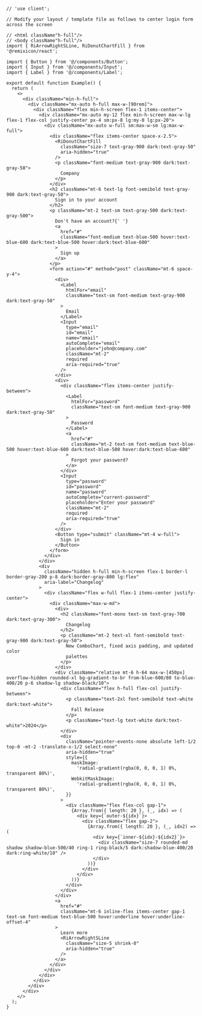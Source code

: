 ````tsx
// 'use client';

// Modify your layout / template file as follows to center login form across the screen

// <html className"h-full"/>
// <body className"h-full"/>
import { RiArrowRightSLine, RiDonutChartFill } from '@remixicon/react';

import { Button } from '@/components/Button';
import { Input } from '@/components/Input';
import { Label } from '@/components/Label';

export default function Example() {
  return (
    <>
      <div className="min-h-full">
        <div className="mx-auto h-full max-w-[90rem]">
          <div className="flex min-h-screen flex-1 items-center">
            <div className="mx-auto my-12 flex min-h-screen max-w-lg flex-1 flex-col justify-center px-4 sm:px-8 lg:my-0 lg:px-20">
              <div className="mx-auto w-full sm:max-w-sm lg:max-w-full">
                <div className="flex items-center space-x-2.5">
                  <RiDonutChartFill
                    className="size-7 text-gray-900 dark:text-gray-50"
                    aria-hidden="true"
                  />
                  <p className="font-medium text-gray-900 dark:text-gray-50">
                    Company
                  </p>
                </div>
                <h2 className="mt-6 text-lg font-semibold text-gray-900 dark:text-gray-50">
                  Sign in to your account
                </h2>
                <p className="mt-2 text-sm text-gray-500 dark:text-gray-500">
                  Don't have an account?{' '}
                  <a
                    href="#"
                    className="font-medium text-blue-500 hover:text-blue-600 dark:text-blue-500 hover:dark:text-blue-600"
                  >
                    Sign up
                  </a>
                </p>
                <form action="#" method="post" className="mt-6 space-y-4">
                  <div>
                    <Label
                      htmlFor="email"
                      className="text-sm font-medium text-gray-900 dark:text-gray-50"
                    >
                      Email
                    </Label>
                    <Input
                      type="email"
                      id="email"
                      name="email"
                      autoComplete="email"
                      placeholder="john@company.com"
                      className="mt-2"
                      required
                      aria-required="true"
                    />
                  </div>
                  <div>
                    <div className="flex items-center justify-between">
                      <Label
                        htmlFor="password"
                        className="text-sm font-medium text-gray-900 dark:text-gray-50"
                      >
                        Password
                      </Label>
                      <a
                        href="#"
                        className="mt-2 text-sm font-medium text-blue-500 hover:text-blue-600 dark:text-blue-500 hover:dark:text-blue-600"
                      >
                        Forgot your password?
                      </a>
                    </div>
                    <Input
                      type="password"
                      id="password"
                      name="password"
                      autoComplete="current-password"
                      placeholder="Enter your password"
                      className="mt-2"
                      required
                      aria-required="true"
                    />
                  </div>
                  <Button type="submit" className="mt-4 w-full">
                    Sign in
                  </Button>
                </form>
              </div>
            </div>
            <div
              className="hidden h-full min-h-screen flex-1 border-l border-gray-200 p-8 dark:border-gray-800 lg:flex"
              aria-label="Changelog"
            >
              <div className="flex w-full flex-1 items-center justify-center">
                <div className="max-w-md">
                  <div>
                    <h2 className="font-mono text-sm text-gray-700 dark:text-gray-300">
                      Changelog
                    </h2>
                    <p className="mt-2 text-xl font-semibold text-gray-900 dark:text-gray-50">
                      New ComboChart, fixed axis padding, and updated color
                      palettes
                    </p>
                  </div>
                  <div className="relative mt-6 h-64 max-w-[450px] overflow-hidden rounded-xl bg-gradient-to-br from-blue-600/80 to-blue-400/20 p-6 shadow-lg shadow-black/10">
                    <div className="flex h-full flex-col justify-between">
                      <p className="text-2xl font-semibold text-white dark:text-white">
                        Fall Release
                      </p>
                      <p className="text-lg text-white dark:text-white">2024</p>
                    </div>
                    <div
                      className="pointer-events-none absolute left-1/2 top-0 -mt-2 -translate-x-1/2 select-none"
                      aria-hidden="true"
                      style={{
                        maskImage:
                          'radial-gradient(rgba(0, 0, 0, 1) 0%, transparent 80%)',
                        WebkitMaskImage:
                          'radial-gradient(rgba(0, 0, 0, 1) 0%, transparent 80%)',
                      }}
                    >
                      <div className="flex flex-col gap-1">
                        {Array.from({ length: 20 }, (_, idx) => (
                          <div key={`outer-${idx}`}>
                            <div className="flex gap-2">
                              {Array.from({ length: 20 }, (_, idx2) => (
                                <div key={`inner-${idx}-${idx2}`}>
                                  <div className="size-7 rounded-md shadow shadow-blue-500/40 ring-1 ring-black/5 dark:shadow-blue-400/20 dark:ring-white/10" />
                                </div>
                              ))}
                            </div>
                          </div>
                        ))}
                      </div>
                    </div>
                  </div>
                  <a
                    href="#"
                    className="mt-6 inline-flex items-center gap-1 text-sm font-medium text-blue-500 hover:underline hover:underline-offset-4"
                  >
                    Learn more
                    <RiArrowRightSLine
                      className="size-5 shrink-0"
                      aria-hidden="true"
                    />
                  </a>
                </div>
              </div>
            </div>
          </div>
        </div>
      </div>
    </>
  );
}

````